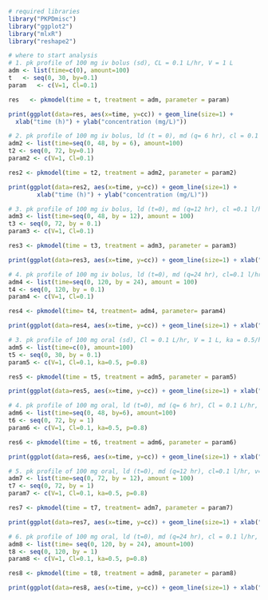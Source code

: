 ```r
# required libraries
library("PKPDmisc")
library("ggplot2")
library("mlxR")
library("reshape2")
```

```r
# where to start analysis
# 1. pk profile of 100 mg iv bolus (sd), CL = 0.1 L/hr, V = 1 L
adm <- list(time=c(0), amount=100)
t   <- seq(0, 30, by=0.1)
param   <- c(V=1, Cl=0.1)

res   <- pkmodel(time = t, treatment = adm, parameter = param)

print(ggplot(data=res, aes(x=time, y=cc)) + geom_line(size=1) +
  xlab("time (h)") + ylab("concentration (mg/L)"))
```

```r
# 2. pk profile of 100 mg iv bolus, ld (t = 0), md (q= 6 hr), cl = 0.1 L/hr, v = 1 L
adm2 <- list(time=seq(0, 48, by = 6), amount=100)
t2 <- seq(0, 72, by=0.1)
param2 <- c(V=1, Cl=0.1)

res2 <- pkmodel(time = t2, treatment = adm2, parameter = param2)

print(ggplot(data=res2, aes(x=time, y=cc)) + geom_line(size=1) +
        xlab("time (h)") + ylab("concentration (mg/L)"))
```

```r
# 3. pk profile of 100 mg iv bolus, ld (t=0), md (q=12 hr), cl =0.1 l/hr, v = 1l
adm3 <- list(time=seq(0, 48, by = 12), amount = 100)
t3 <- seq(0, 72, by = 0.1)
param3 <- c(V=1, Cl=0.1)

res3 <- pkmodel(time = t3, treatment = adm3, parameter = param3)

print(ggplot(data=res3, aes(x=time, y=cc)) + geom_line(size=1) + xlab("time(h)") + ylab("concentration (mg/L)"))
```

```r
# 4. pk profile of 100 mg iv bolus, ld (t=0), md (q=24 hr), cl=0.1 l/hr, v=1l
adm4 <- list(time=seq(0, 120, by = 24), amount = 100)
t4 <- seq(0, 120, by = 0.1)
param4 <- c(V=1, Cl=0.1)

res4 <- pkmodel(time= t4, treatment= adm4, parameter= param4)

print(ggplot(data=res4, aes(x=time, y=cc)) + geom_line(size=1) + xlab("time(h)") + ylab("concentration(mg/L)"))
```

```r
# 3. pk profile of 100 mg oral (sd), Cl = 0.1 L/hr, V = 1 L, ka = 0.5/hr, F = 0.8
adm5 <- list(time=c(0), amount=100)
t5 <- seq(0, 30, by = 0.1)
param5 <- c(V=1, Cl=0.1, ka=0.5, p=0.8)

res5 <- pkmodel(time = t5, treatment = adm5, parameter = param5)

print(ggplot(data=res5, aes(x=time, y=cc)) + geom_line(size=1) + xlab("time (h)") + ylab("concentration (mg/L)"))
```

```r
# 4. pk profile of 100 mg oral, ld (t=0), md (q= 6 hr), Cl = 0.1 L/hr, V = 1 L, ka = 0.5/hr, F = 0.8
adm6 <- list(time=seq(0, 48, by=6), amount=100)
t6 <- seq(0, 72, by = 1)
param6 <- c(V=1, Cl=0.1, ka=0.5, p=0.8)

res6 <- pkmodel(time = t6, treatment = adm6, parameter = param6)

print(ggplot(data=res6, aes(x=time, y=cc)) + geom_line(size=1) + xlab("time (h)") + ylab("concentration (mg/L)"))
```

```r
# 5. pk profile of 100 mg oral, ld (t=0), md (q=12 hr), cl=0.1 l/hr, v=1l, ka=0.5/hr, f=0.8
adm7 <- list(time=seq(0, 72, by = 12), amount = 100)
t7 <- seq(0, 72, by = 1)
param7 <- c(V=1, Cl=0.1, ka=0.5, p=0.8)

res7 <- pkmodel(time = t7, treatment= adm7, parameter = param7)

print(ggplot(data=res7, aes(x=time, y=cc)) + geom_line(size=1) + xlab("time(h)") + ylab("concentration (mg/L)"))
```

```r
# 6. pk profile of 100 mg oral, ld (t=0), md (q=24 hr), cl = 0.1 l/hr, v=1l, ka=0.5/hr, f=0.8
adm8 <- list(time= seq(0, 120, by = 24), amount=100)
t8 <- seq(0, 120, by = 1)
param8 <- c(V=1, Cl=0.1, ka=0.5, p=0.8)

res8 <- pkmodel(time = t8, treatment = adm8, parameter = param8)

print(ggplot(data=res8, aes(x=time, y=cc)) + geom_line(size=1) + xlab("time(h)") + ylab("concentration(mg/L)"))
```
